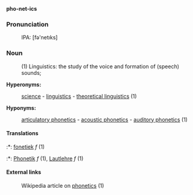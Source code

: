 '''pho-net-ics'''
===Pronunciation===
:IPA: [fə'netıks]

===Noun===
:(1) Linguistics: the study of the voice and formation of (speech) sounds;

'''Hyperonyms:'''
:[[science]] - [[linguistics]] - [[theoretical linguistics]] (1)

'''Hyponyms:'''
:[[articulatory phonetics]] - [[acoustic phonetics]] - [[auditory phonetics]] (1)

==== Translations ====
:*{{msg:nl}}: [[fonetiek]] ''f'' (1)
:*{{msg:de}}: [[Phonetik]] ''f'' (1), [[Lautlehre]] ''f'' (1)

====External links====
:Wikipedia article on [[w:en:phonetics|phonetics]] (1)